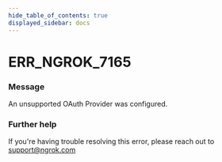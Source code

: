 ```yaml
---
hide_table_of_contents: true
displayed_sidebar: docs
---
```



# ERR_NGROK_7165

### Message

An unsupported OAuth Provider was configured.

<ErrorDetails error="err_ngrok_7165" />

### Further help

If you're having trouble resolving this error, please reach out to [support@ngrok.com](mailto:support@ngrok.com?subject=Help%20with%20ERR_NGROK_7165)
